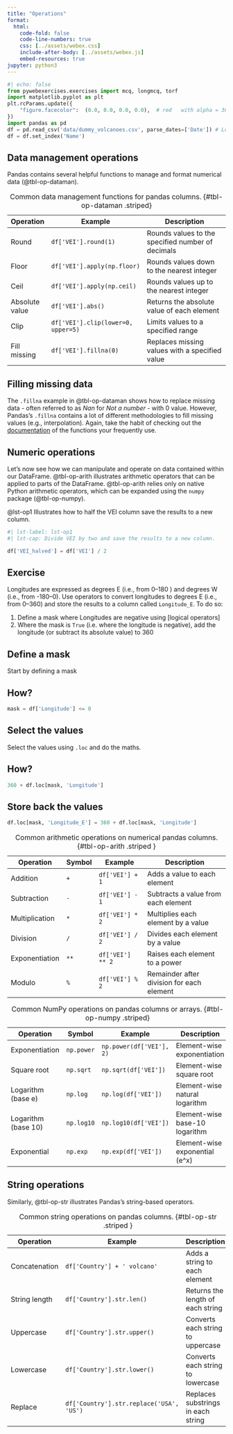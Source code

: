 ```yaml
---
title: "Operations"
format:
  html:
    code-fold: false
    code-line-numbers: true
    css: [../assets/webex.css]
    include-after-body: [../assets/webex.js]
    embed-resources: true 
jupyter: python3
---
```


```python
#| echo: false
from pywebexercises.exercises import mcq, longmcq, torf
import matplotlib.pyplot as plt
plt.rcParams.update({
    "figure.facecolor":  (0.0, 0.0, 0.0, 0.0),  # red   with alpha = 30%
})
import pandas as pd
df = pd.read_csv('data/dummy_volcanoes.csv', parse_dates=['Date']) # Load data
df = df.set_index('Name')
```



## Data management operations  {.unnumbered}

Pandas contains several helpful functions to manage and format numerical data (@tbl-op-dataman).

| Operation         | Example                                 | Description                                         |
|-------------------|-----------------------------------------|-----------------------------------------------------|
| Round             | `df['VEI'].round(1)`                    | Rounds values to the specified number of decimals   |
| Floor             | `df['VEI'].apply(np.floor)`             | Rounds values down to the nearest integer           |
| Ceil              | `df['VEI'].apply(np.ceil)`              | Rounds values up to the nearest integer             |
| Absolute value    | `df['VEI'].abs()`                       | Returns the absolute value of each element          |
| Clip              | `df['VEI'].clip(lower=0, upper=5)`      | Limits values to a specified range                  |
| Fill missing      | `df['VEI'].fillna(0)`                   | Replaces missing values with a specified value      |

: Common data management functions for pandas columns. {#tbl-op-dataman .striped}

::: {.callout-tip}
## Filling missing data
The `.fillna` example in @tbl-op-dataman shows how to replace [missing data]{.bg} - often referred to as *Nan* for *Not a number* - with 0 value. However, Pandas's `.fillna` contains a lot of different methodologies to fill missing values (e.g., interpolation). Again, take the habit of checking out the [documentation](https://pandas.pydata.org/docs/reference/api/pandas.DataFrame.fillna.html) of the functions your frequently use.
:::

## Numeric operations {.unnumbered}

Let's now see how we can manipulate and operate on data contained within our DataFrame. @tbl-op-arith illustrates [arithmetic]{.bg} operators that can be applied to parts of the DataFrame. @tbl-op-arith relies only on native Python arithmetic operators, which can be expanded using the `numpy` package (@tbl-op-numpy).

@lst-op1 Illustrates how to half the VEI column save the results to a new column.

```python
#| lst-label: lst-op1
#| lst-cap: Divide VEI by two and save the results to a new column.

df['VEI_halved'] = df['VEI'] / 2

```

::: {.callout-note}
## Exercise

Longitudes are expressed as degrees E (i.e., from 0–180 ) and degrees W (i.e., from -180–0). Use operators to convert longitudes to degrees E (i.e., from 0–360) and store the results to a column called `Longitude_E`. To do so:

1. Define a mask where Longitudes are negative using [logical operators]
2. Where the mask is `True` (i.e. where the longitude is negative), add the longitude (or subtract its absolute value) to 360


::: {.callout-tip collapse="true"}
## Define a mask
Start by defining a mask

::: {.callout-tip collapse="true"}
## How?

```python
mask = df['Longitude'] <= 0
```
:::

:::

::: {.callout-tip collapse="true"}
## Select the values
Select the values using `.loc` and do the maths.

::: {.callout-tip collapse="true"}
## How?

```python
360 + df.loc[mask, 'Longitude']
```
:::

:::

::: {.callout-tip collapse="true"}
## Store back the values

```python
df.loc[mask, 'Longitude_E'] = 360 + df.loc[mask, 'Longitude']
```
:::


:::

| Operation      | Symbol | Example                | Description                                 |
|----------------|--------|------------------------|---------------------------------------------|
| Addition       | `+`    | `df['VEI'] + 1`        | Adds a value to each element                |
| Subtraction    | `-`    | `df['VEI'] - 1`        | Subtracts a value from each element         |
| Multiplication | `*`    | `df['VEI'] * 2`        | Multiplies each element by a value          |
| Division       | `/`    | `df['VEI'] / 2`        | Divides each element by a value             |
| Exponentiation | `**`   | `df['VEI'] ** 2`       | Raises each element to a power              |
| Modulo         | `%`    | `df['VEI'] % 2`        | Remainder after division for each element   |

: Common arithmetic operations on numerical pandas columns. {#tbl-op-arith .striped   }


| Operation         | Symbol       | Example                        | Description                                      |
|-------------------|--------------------------|--------------------------------|--------------------------------------------------|
| Exponentiation    | `np.power`      | `np.power(df['VEI'], 2)`       | Element-wise exponentiation                      |
| Square root       | `np.sqrt`                | `np.sqrt(df['VEI'])`           | Element-wise square root                         |
| Logarithm (base e)| `np.log`                 | `np.log(df['VEI'])`            | Element-wise natural logarithm                   |
| Logarithm (base 10)| `np.log10`              | `np.log10(df['VEI'])`          | Element-wise base-10 logarithm                   |
| Exponential       | `np.exp`                 | `np.exp(df['VEI'])`            | Element-wise exponential (e^x)                   |

: Common NumPy operations on pandas columns or arrays. {#tbl-op-numpy .striped}



## String operations {.unnumbered}


Similarly, @tbl-op-str illustrates Pandas's [string-based]{.bg} operators.

| Operation         | Example                                 | Description                                         |
|-------------------|-----------------------------------------|-----------------------------------------------------|
| Concatenation     | `df['Country'] + ' volcano'`            | Adds a string to each element                       |
| String length     | `df['Country'].str.len()`                  | Returns the length of each string                   |
| Uppercase         | `df['Country'].str.upper()`             | Converts each string to uppercase                   |
| Lowercase         | `df['Country'].str.lower()`             | Converts each string to lowercase                   |
| Replace           | `df['Country'].str.replace('USA', 'US')`| Replaces substrings in each string                  |

: Common string operations on pandas columns. {#tbl-op-str .striped   }

